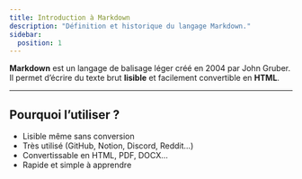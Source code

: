 ```yaml
---
title: Introduction à Markdown
description: "Définition et historique du langage Markdown."
sidebar:
  position: 1
---
```


**Markdown** est un langage de balisage léger créé en 2004 par John Gruber.  
Il permet d’écrire du texte brut **lisible** et facilement convertible en **HTML**.

---

## Pourquoi l’utiliser ?

- Lisible même sans conversion  
- Très utilisé (GitHub, Notion, Discord, Reddit…)  
- Convertissable en HTML, PDF, DOCX…  
- Rapide et simple à apprendre  
